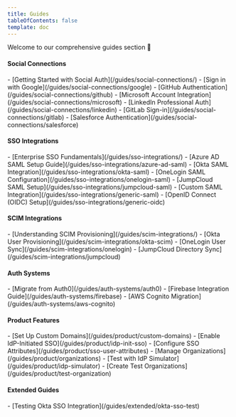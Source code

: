 ```yaml
---
title: Guides
tableOfContents: false
template: doc
---
```



<FlashNote>
Welcome to our comprehensive guides section 👋
</FlashNote>

<CardGrid>
  <div>
    <h4>Social Connections</h4>
    <SimpleList>
      - [Getting Started with Social Auth](/guides/social-connections/)
      - [Sign in with Google](/guides/social-connections/google)
      - [GitHub Authentication](/guides/social-connections/github)
      - [Microsoft Account Integration](/guides/social-connections/microsoft)
      - [LinkedIn Professional Auth](/guides/social-connections/linkedin)
      - [GitLab Sign-in](/guides/social-connections/gitlab)
      - [Salesforce Authentication](/guides/social-connections/salesforce)
    </SimpleList>
  </div>

  <div>
    <h4>SSO Integrations</h4>
    <SimpleList>
      - [Enterprise SSO Fundamentals](/guides/sso-integrations/)
      - [Azure AD SAML Setup Guide](/guides/sso-integrations/azure-ad-saml)
      - [Okta SAML Integration](/guides/sso-integrations/okta-saml)
      - [OneLogin SAML Configuration](/guides/sso-integrations/onelogin-saml)
      - [JumpCloud SAML Setup](/guides/sso-integrations/jumpcloud-saml)
      - [Custom SAML Integration](/guides/sso-integrations/generic-saml)
      - [OpenID Connect (OIDC) Setup](/guides/sso-integrations/generic-oidc)
    </SimpleList>
  </div>

   <div>
    <h4>SCIM Integrations</h4>
    <SimpleList>
      - [Understanding SCIM Provisioning](/guides/scim-integrations/)
      - [Okta User Provisioning](/guides/scim-integrations/okta-scim)
      - [OneLogin User Sync](/guides/scim-integrations/onelogin)
      - [JumpCloud Directory Sync](/guides/scim-integrations/jumpcloud)
    </SimpleList>
  </div>

  <div>
    <h4>Auth Systems</h4>
    <SimpleList>
      - [Migrate from Auth0](/guides/auth-systems/auth0)
      - [Firebase Integration Guide](/guides/auth-systems/firebase)
      - [AWS Cognito Migration](/guides/auth-systems/aws-cognito)
    </SimpleList>
  </div>

  <div>
    <h4>Product Features</h4>
    <SimpleList>
      - [Set Up Custom Domains](/guides/product/custom-domains)
      - [Enable IdP-Initiated SSO](/guides/product/idp-init-sso)
      - [Configure SSO Attributes](/guides/product/sso-user-attributes)
      - [Manage Organizations](/guides/product/organizations)
      - [Test with IdP Simulator](/guides/product/idp-simulator)
      - [Create Test Organizations](/guides/product/test-organization)
    </SimpleList>
  </div>

  <div>
    <h4>Extended Guides</h4>
    <SimpleList>
      - [Testing Okta SSO Integration](/guides/extended/okta-sso-test)
    </SimpleList>
  </div>
</CardGrid>
